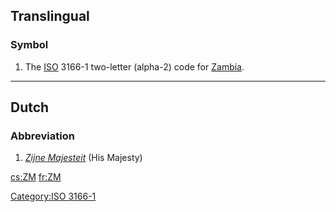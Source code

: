 ==Translingual==

===Symbol===
{{infl|mul|symbol}}

# The [[ISO]] 3166-1 two-letter (alpha-2) code for [[Zambia]].

[[Category:ISO 3166-1]]

----

==Dutch==

===Abbreviation===
{{infl|nl|abbreviation}}
# ''[[Zijne Majesteit]]'' (His Majesty)

[[cs:ZM]]
[[fr:ZM]]